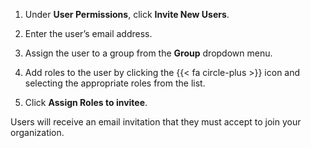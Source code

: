 1. Under **User Permissions**, click **Invite New Users**.

1. Enter the user's email address.

1. Assign the user to a group from the **Group** dropdown menu.

1. Add roles to the user by clicking the {{< fa circle-plus >}} icon and selecting the appropriate roles from the list.

1. Click **Assign Roles to invitee**.

Users will receive an email invitation that they must accept to join your organization.
